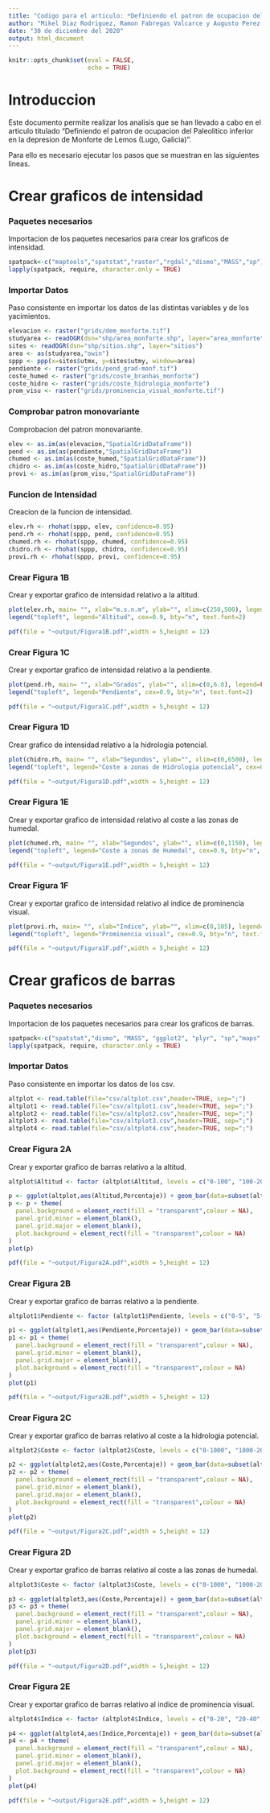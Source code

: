 ```yaml
---
title: "Codigo para el articulo: *Definiendo el patron de ocupacion del Paleolitico inferior en la depresion de Monforte de Lemos (Lugo, Galicia)*"
author: "Mikel Diaz Rodriguez, Ramon Fabregas Valcarce y Augusto Perez Alberti"
date: "30 de diciembre del 2020"
output: html_document
---
```


```r
knitr::opts_chunk$set(eval = FALSE,
                      echo = TRUE)
```

# Introduccion

Este documento permite realizar los analisis que se han llevado a cabo en el articulo titulado "Definiendo el patron de ocupacion del Paleolitico inferior en la depresion de Monforte de Lemos (Lugo, Galicia)".

Para ello es necesario ejecutar los pasos que se muestran en las siguientes lineas.

# Crear graficos de intensidad
### Paquetes necesarios

Importacion de los paquetes necesarios para crear los graficos de intensidad.

```r
spatpack<-c("maptools","spatstat","raster","rgdal","dismo","MASS","sp")
lapply(spatpack, require, character.only = TRUE)
```

### Importar Datos

Paso consistente en importar los datos de las distintas variables y de los yacimientos.

```r
elevacion <- raster("grids/dem_monforte.tif")
studyarea <- readOGR(dsn="shp/area_monforte.shp", layer="area_monforte")
sites <- readOGR(dsn="shp/sitios.shp", layer="sitios")
area <- as(studyarea,"owin")
sppp <- ppp(x=sites$utmx, y=sites$utmy, window=area)
pendiente <- raster("grids/pend_grad-monf.tif")
coste_humed <- raster("grids/coste_branhas_monforte")
coste_hidro <- raster("grids/coste_hidrologia_monforte")
prom_visu <- raster("grids/prominencia_visual_monforte.tif")
```

### Comprobar patron monovariante

Comprobacion del patron monovariante.

```r
elev <- as.im(as(elevacion,"SpatialGridDataFrame"))
pend <- as.im(as(pendiente,"SpatialGridDataFrame"))
chumed <- as.im(as(coste_humed,"SpatialGridDataFrame"))
chidro <- as.im(as(coste_hidro,"SpatialGridDataFrame"))
provi <- as.im(as(prom_visu,"SpatialGridDataFrame"))
```

### Funcion de Intensidad

Creacion de la funcion de intensidad.

```r
elev.rh <- rhohat(sppp, elev, confidence=0.95)
pend.rh <- rhohat(sppp, pend, confidence=0.95)
chumed.rh <- rhohat(sppp, chumed, confidence=0.95)
chidro.rh <- rhohat(sppp, chidro, confidence=0.95)
provi.rh <- rhohat(sppp, provi, confidence=0.95)
```

### Crear Figura 1B

Crear y exportar grafico de intensidad relativo a la altitud.

```r
plot(elev.rh, main= "", xlab="m.s.n.m", ylab="", xlim=c(250,500), legend=FALSE, cex.axis=0.9)
legend("topleft", legend="Altitud", cex=0.9, bty="n", text.font=2)

pdf(file = "~output/Figura1B.pdf",width = 5,height = 12)
```

### Crear Figura 1C

Crear y exportar grafico de intensidad relativo a la pendiente.

```r
plot(pend.rh, main= "", xlab="Grados", ylab="", xlim=c(0,6.8), legend=FALSE, cex.axis=0.9)
legend("topleft", legend="Pendiente", cex=0.9, bty="n", text.font=2)

pdf(file = "~output/Figura1C.pdf",width = 5,height = 12)
```

### Crear Figura 1D

Crear grafico de intensidad relativo a la hidrologia potencial.

```r
plot(chidro.rh, main= "", xlab="Segundos", ylab="", xlim=c(0,6500), legend=FALSE, cex.axis=0.9)
legend("topleft", legend="Coste a zonas de Hidrologia potencial", cex=0.9, bty="n", text.font=2)

pdf(file = "~output/Figura1D.pdf",width = 5,height = 12)
```

### Crear Figura 1E

Crear y exportar grafico de intensidad relativo al coste a las zonas de humedal.

```r
plot(chumed.rh, main= "", xlab="Segundos", ylab="", xlim=c(0,1150), legend=FALSE, cex.axis=0.9)
legend("topleft", legend="Coste a zonas de Humedal", cex=0.9, bty="n", text.font=2)

pdf(file = "~output/Figura1E.pdf",width = 5,height = 12)
```

### Crear Figura 1F

Crear y exportar grafico de intensidad relativo al indice de prominencia visual.

```r
plot(provi.rh, main= "", xlab="Indice", ylab="", xlim=c(0,105), legend=FALSE, cex.axis=0.9)
legend("topleft", legend="Prominencia visual", cex=0.9, bty="n", text.font=2)

pdf(file = "~output/Figura1F.pdf",width = 5,height = 12)
```

# Crear graficos de barras
### Paquetes necesarios

Importacion de los paquetes necesarios para crear los graficos de barras.

```r
spatpack<-c("spatstat","dismo", "MASS", "ggplot2", "plyr", "sp","maps","maptools","raster","geostatsp","rgdal")
lapply(spatpack, require, character.only = TRUE)
```

### Importar Datos

Paso consistente en importar los datos de los csv.

```r
altplot <- read.table(file="csv/altplot.csv",header=TRUE, sep=";")
altplot1 <- read.table(file="csv/altplot1.csv",header=TRUE, sep=";")
altplot2 <- read.table(file="csv/altplot2.csv",header=TRUE, sep=";")
altplot3 <- read.table(file="csv/altplot3.csv",header=TRUE, sep=";")
altplot4 <- read.table(file="csv/altplot4.csv",header=TRUE, sep=";")
```

### Crear Figura 2A

Crear y exportar grafico de barras relativo a la altitud.

```r
altplot$Altitud <- factor (altplot$Altitud, levels = c("0-100", "100-200","200-300","300-400","400-500","500-600","600-700","700-800","800-900","900-1000","1000-1100","1100-1200","1200-1300","1300-1400","1400-1500"))  

p <- ggplot(altplot,aes(Altitud,Porcentaje)) + geom_bar(data=subset(altplot,Categoria=="Terreno"),stat="identity", fill="gray") + geom_line(data=subset(altplot,Categoria=="Yacimiento"), aes(group="Categoria", colour="red"),size=1.5) + guides(colour=FALSE) + theme(axis.text=element_text(size=12),axis.title=element_text(size=14,face="bold")) + labs(title = "", y = "Porcentaje", x = "Altitud (msnm)")  
p <- p + theme( 
  panel.background = element_rect(fill = "transparent",colour = NA), 
  panel.grid.minor = element_blank(), 
  panel.grid.major = element_blank(), 
  plot.background = element_rect(fill = "transparent",colour = NA) 
)
plot(p)

pdf(file = "~output/Figura2A.pdf",width = 5,height = 12)
```

### Crear Figura 2B

Crear y exportar grafico de barras relativo a la pendiente.

```r
altplot1$Pendiente <- factor (altplot1$Pendiente, levels = c("0-5", "5-10","10-15","15-20","20-25","25-30","30-35","35-40","40-45","45-50","50-55","55-60","60-65"))  

p1 <- ggplot(altplot1,aes(Pendiente,Porcentaje)) + geom_bar(data=subset(altplot1,Categoria=="Terreno"),stat="identity", fill="gray") + geom_line(data=subset(altplot1,Categoria=="Yacimiento"), aes(group="Categoria", colour="red"),size=1.5) + guides(colour=FALSE) + theme(axis.text=element_text(size=12),axis.title=element_text(size=14,face="bold"))+ labs(title = "", y = "Porcentaje", x = "Pendiente (grados)")   
p1 <- p1 + theme( 
  panel.background = element_rect(fill = "transparent",colour = NA), 
  panel.grid.minor = element_blank(), 
  panel.grid.major = element_blank(), 
  plot.background = element_rect(fill = "transparent",colour = NA) 
)
plot(p1)

pdf(file = "~output/Figura2B.pdf",width = 5,height = 12)
```

### Crear Figura 2C

Crear y exportar grafico de barras relativo al coste a la hidrologia potencial.

```r
altplot2$Coste <- factor (altplot2$Coste, levels = c("0-1000", "1000-2000","2000-3000","3000-4000","4000-5000","5000-6000","6000-7000","7000-8000","8000-9000","9000-10000","10000-11000","11000-12000","12000-13000"))  

p2 <- ggplot(altplot2,aes(Coste,Porcentaje)) + geom_bar(data=subset(altplot2,Categoria=="Terreno"),stat="identity", fill="gray") + geom_line(data=subset(altplot2,Categoria=="Yacimiento"), aes(group="Categoria", colour="red"),size=1.5) + guides(colour=FALSE) + theme(axis.text=element_text(size=12),axis.title=element_text(size=14,face="bold"))+ labs(title = "", y = "Porcentaje", x = "Coste a hidrologia (segundos)")   
p2 <- p2 + theme( 
  panel.background = element_rect(fill = "transparent",colour = NA), 
  panel.grid.minor = element_blank(), 
  panel.grid.major = element_blank(), 
  plot.background = element_rect(fill = "transparent",colour = NA) 
)
plot(p2)

pdf(file = "~output/Figura2C.pdf",width = 5,height = 12)
```

### Crear Figura 2D

Crear y exportar grafico de barras relativo al coste a las zonas de humedal.

```r
altplot3$Coste <- factor (altplot3$Coste, levels = c("0-1000", "1000-2000","2000-3000","3000-4000","4000-5000","5000-6000","6000-7000","7000-8000","8000-9000","9000-10000","10000-11000","11000-12000"))  

p3 <- ggplot(altplot3,aes(Coste,Porcentaje)) + geom_bar(data=subset(altplot3,Categoria=="Terreno"),stat="identity", fill="gray") + geom_line(data=subset(altplot3,Categoria=="Yacimiento"), aes(group="Categoria", colour="red"),size=1.5) + guides(colour=FALSE) + theme(axis.text=element_text(size=12),axis.title=element_text(size=14,face="bold"))+ labs(title = "", y = "Porcentaje", x = "Coste a zonas de humedal (segundos)") 
p3 <- p3 + theme( 
  panel.background = element_rect(fill = "transparent",colour = NA), 
  panel.grid.minor = element_blank(), 
  panel.grid.major = element_blank(), 
  plot.background = element_rect(fill = "transparent",colour = NA) 
)
plot(p3)

pdf(file = "~output/Figura2D.pdf",width = 5,height = 12)
```

### Crear Figura 2E

Crear y exportar grafico de barras relativo al indice de prominencia visual.

```r
altplot4$Indice <- factor (altplot4$Indice, levels = c("0-20", "20-40","40-60","60-80","80-100","100-120","120-140","140-160","160-180","180-200"))  

p4 <- ggplot(altplot4,aes(Indice,Porcentaje)) + geom_bar(data=subset(altplot4,Categoria=="Terreno"),stat="identity", fill="gray") + geom_line(data=subset(altplot4,Categoria=="Yacimiento"), aes(group="Categoria", colour="red"),size=1.5) + guides(colour=FALSE) + theme(axis.text=element_text(size=12),axis.title=element_text(size=14,face="bold"))+ labs(title = "", y = "Porcentaje", x = "Indice de Prominencia Visual")  
p4 <- p4 + theme( 
  panel.background = element_rect(fill = "transparent",colour = NA), 
  panel.grid.minor = element_blank(), 
  panel.grid.major = element_blank(), 
  plot.background = element_rect(fill = "transparent",colour = NA) 
)
plot(p4)

pdf(file = "~output/Figura2E.pdf",width = 5,height = 12)
```


